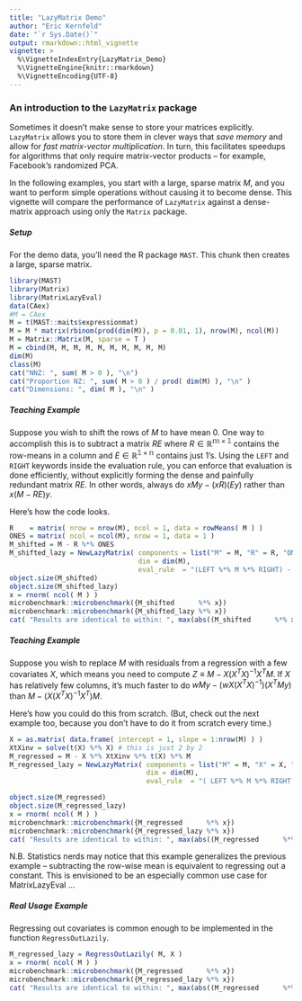 ```yaml
---
title: "LazyMatrix Demo"
author: "Eric Kernfeld"
date: "`r Sys.Date()`"
output: rmarkdown::html_vignette
vignette: >
  %\VignetteIndexEntry{LazyMatrix_Demo}
  %\VignetteEngine{knitr::rmarkdown}
  %\VignetteEncoding{UTF-8}
---
```


### An introduction to the `LazyMatrix` package

Sometimes it doesn't make sense to store your matrices explicitly. `LazyMatrix` allows you to store them in clever ways that *save memory* and allow for *fast matrix-vector multiplication*.  In turn, this facilitates speedups for algorithms that only require matrix-vector products -- for example, Facebook's randomized PCA. 

In the following examples, you start with a large, sparse matrix $M$, and you want to perform simple operations without causing it to become dense. This vignette will compare the performance of `LazyMatrix` against a dense-matrix approach using only the `Matrix` package. 

##### Setup

For the demo data, you'll need the R package `MAST`. This chunk then creates a large, sparse matrix.

```r
library(MAST)
library(Matrix)
library(MatrixLazyEval)
data(CAex)
#M = CAex
M = t(MAST::maits$expressionmat) 
M = M * matrix(rbinom(prod(dim(M)), p = 0.01, 1), nrow(M), ncol(M))
M = Matrix::Matrix(M, sparse = T )
M = cbind(M, M, M, M, M, M, M, M, M, M)
dim(M)
class(M)
cat("NNZ: ", sum( M > 0 ), "\n")
cat("Proportion NZ: ", sum( M > 0 ) / prod( dim(M) ), "\n" )
cat("Dimensions: ", dim( M ), "\n" )
```

##### Teaching Example

Suppose you wish to shift the rows of $M$ to have mean 0. One way to accomplish this is to subtract a matrix $RE$ where $R\in \mathbb{R^{m\times 1}}$ contains the row-means in a column and $E\in \mathbb{R^{1\times n}}$ contains just 1's. Using the `LEFT` and `RIGHT` keywords inside the evaluation rule, you can enforce that evaluation is done efficiently, without explicitly forming the dense and painfully redundant matrix $RE$. In other words, always do $xMy - (xR)(Ey)$ rather than $x(M - RE)y$. 

Here's how the code looks. 

```r
R    = matrix( nrow = nrow(M), ncol = 1, data = rowMeans( M ) )
ONES = matrix( ncol = ncol(M), nrow = 1, data = 1 )
M_shifted = M - R %*% ONES
M_shifted_lazy = NewLazyMatrix( components = list("M" = M, "R" = R, "ONES" = ONES ), 
                                dim = dim(M),
                                eval_rule  = "(LEFT %*% M %*% RIGHT) - (LEFT %*% R) %*% (ONES %*% RIGHT)" )
object.size(M_shifted)
object.size(M_shifted_lazy)
x = rnorm( ncol( M ) )
microbenchmark::microbenchmark({M_shifted      %*% x})
microbenchmark::microbenchmark({M_shifted_lazy %*% x})
cat( "Results are identical to within: ", max(abs((M_shifted      %*% x)  - (M_shifted_lazy %*% x))) )
```

##### Teaching Example

Suppose you wish to replace $M$ with residuals from a regression with a few covariates $X$, which means you need to compute $Z \equiv M - X(X^TX)^{-1}X^TM$. If $X$ has relatively few columns, it's much faster to do $wMy - (wX(X^TX)^{-1})(X^TMy)$ than $M - (X(X^TX)^{-1}X^T) M$. 

Here's how you could do this from scratch. (But, check out the next example too, because you don't have to do it from scratch every time.)

```r

X = as.matrix( data.frame( intercept = 1, slope = 1:nrow(M) ) )
XtXinv = solve(t(X) %*% X) # this is just 2 by 2
M_regressed = M - X %*% XtXinv %*% t(X) %*% M
M_regressed_lazy = NewLazyMatrix( components = list("M" = M, "X" = X, "XtXinv" = XtXinv ), 
                                  dim = dim(M),
                                  eval_rule  = "( LEFT %*% M %*% RIGHT ) - ( LEFT %*% X %*% XtXinv) %*% ( t(X) %*% M %*% RIGHT ) " )

object.size(M_regressed)
object.size(M_regressed_lazy)
x = rnorm( ncol( M ) )
microbenchmark::microbenchmark({M_regressed      %*% x})
microbenchmark::microbenchmark({M_regressed_lazy %*% x})
cat( "Results are identical to within: ", max(abs((M_regressed      %*% x)  - (M_regressed_lazy %*% x))) )
```

N.B. Statistics nerds may notice that this example generalizes the previous example -- subtracting the row-wise mean is equivalent to regressing out a constant. This is envisioned to be an especially common use case for MatrixLazyEval ... 

##### Real Usage Example 

Regressing out covariates is common enough to be implemented in the function `RegressOutLazily`.

```r
M_regressed_lazy = RegressOutLazily( M, X )
x = rnorm( ncol( M ) )
microbenchmark::microbenchmark({M_regressed      %*% x})
microbenchmark::microbenchmark({M_regressed_lazy %*% x})
cat( "Results are identical to within: ", max(abs((M_regressed      %*% x)  - (M_regressed_lazy %*% x))) )
```

